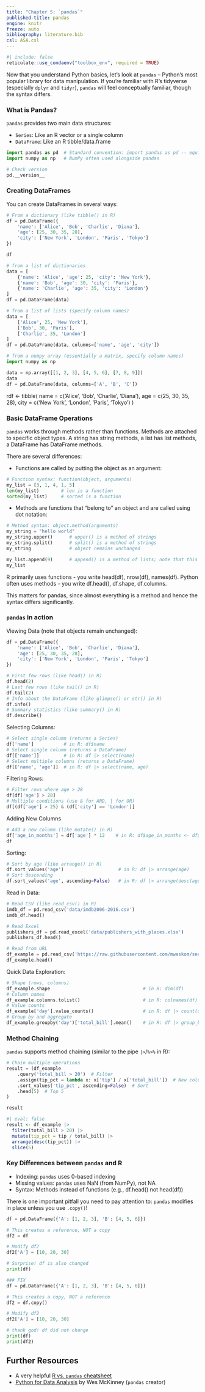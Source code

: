 ```yaml
---
title: "Chapter 5: `pandas`"
published-title: pandas
engine: knitr
freeze: auto
bibliography: literature.bib
csl: ASA.csl
---
```


```r
#| include: false
reticulate::use_condaenv("toolbox_env", required = TRUE)
```

Now that you understand Python basics, let's look at `pandas` -- Python's most popular library for data manipulation. If you're familiar with R's tidyverse (especially `dplyr` and `tidyr`), `pandas` will feel conceptually familiar, though the syntax differs.

### What is Pandas?

`pandas` provides two main data structures:

- `Series`: Like an R vector or a single column
- `DataFrame`: Like an R tibble/data.frame

```python
import pandas as pd  # Standard convention: import pandas as pd -- equivalent to library(tidyverse)
import numpy as np   # NumPy often used alongside pandas

# Check version
pd.__version__
```

### Creating DataFrames

You can create DataFrames in several ways:

```python
# From a dictionary (like tibble() in R)
df = pd.DataFrame({
    'name': ['Alice', 'Bob', 'Charlie', 'Diana'],
    'age': [25, 30, 35, 28],
    'city': ['New York', 'London', 'Paris', 'Tokyo']
})

df

# from a list of dictionaries
data = [
    {'name': 'Alice', 'age': 25, 'city': 'New York'},
    {'name': 'Bob', 'age': 30, 'city': 'Paris'},
    {'name': 'Charlie', 'age': 35, 'city': 'London'}
]
df = pd.DataFrame(data)

# from a list of lists (specify column names)
data = [
    ['Alice', 25, 'New York'],
    ['Bob', 30, 'Paris'],
    ['Charlie', 35, 'London']
]
df = pd.DataFrame(data, columns=['name', 'age', 'city'])

# from a numpy array (essentially a matrix, specify column names)
import numpy as np

data = np.array([[1, 2, 3], [4, 5, 6], [7, 8, 9]])
data
df = pd.DataFrame(data, columns=['A', 'B', 'C'])
```


::: {.callout-tip title="Compared to R"}
rdf <- tibble(
  name = c('Alice', 'Bob', 'Charlie', 'Diana'),
  age = c(25, 30, 35, 28),
  city = c('New York', 'London', 'Paris', 'Tokyo')
)
::: 

### Basic DataFrame Operations

`pandas` works through methods rather than functions. Methods are attached to specific object types. A string has string methods, a list has list methods, a DataFrame has DataFrame methods.

There are several differences:

- Functions are called by putting the object as an argument:
```python
# Function syntax: function(object, arguments)
my_list = [3, 1, 4, 1, 5]
len(my_list)        # len is a function
sorted(my_list)     # sorted is a function
```

- Methods are functions that "belong to" an object and are called using dot notation:
```python
# Method syntax: object.method(arguments)
my_string = "hello world"
my_string.upper()      # upper() is a method of strings
my_string.split()      # split() is a method of strings
my_string              # object remains unchanged

my_list.append(9)      # append() is a method of lists; note that this modifies the list in place
my_list
```


::: {.callout-tip title="Compared to R"}
R primarily uses functions - you write head(df), nrow(df), names(df). Python often uses methods - you write df.head(), df.shape, df.columns.
::: 

This matters for pandas, since almost everything is a method and hence the syntax differs significantly.

### `pandas` in action

Viewing Data (note that objects remain unchanged):

```python
df = pd.DataFrame({
    'name': ['Alice', 'Bob', 'Charlie', 'Diana'],
    'age': [25, 30, 35, 28],
    'city': ['New York', 'London', 'Paris', 'Tokyo']
})

# First few rows (like head() in R)
df.head(2)
# Last few rows (like tail() in R)
df.tail(2)
# Info about the DataFrame (like glimpse() or str() in R)
df.info()
# Summary statistics (like summary() in R)
df.describe()
```

Selecting Columns:
```python
# Select single column (returns a Series)
df['name']           # in R: df$name
# Select single column (returns a DataFrame)
df[['name']]         # in R: df |> select(name)
# Select multiple columns (returns a DataFrame)
df[['name', 'age']]  # in R: df |> select(name, age)
```


Filtering Rows:
```python
# Filter rows where age > 28
df[df['age'] > 28]
# Multiple conditions (use & for AND, | for OR)
df[(df['age'] > 25) & (df['city'] == 'London')]
```


Adding New Columns
```python
# Add a new column (like mutate() in R)
df['age_in_months'] = df['age'] * 12    # in R: df$age_in_months <- df$age * 12
df
```

Sorting:
```python
# Sort by age (like arrange() in R)
df.sort_values('age')                    # in R: df |> arrange(age)
# Sort descending
df.sort_values('age', ascending=False)   # in R: df |> arrange(desc(age))
```

Read in Data:
```python
# Read CSV (like read_csv() in R)
imdb_df = pd.read_csv('data/imdb2006-2016.csv')
imdb_df.head()

# Read Excel
publishers_df = pd.read_excel('data/publishers_with_places.xlsx')
publishers_df.head()

# Read from URL
df_example = pd.read_csv('https://raw.githubusercontent.com/mwaskom/seaborn-data/master/tips.csv')
df_example.head()
```

Quick Data Exploration:
```python
# Shape (rows, columns)
df_example.shape                                  # in R: dim(df)
# Column names 
df_example.columns.tolist()                       # in R: colnames(df)
# Value counts
df_example['day'].value_counts()                  # in R: df |> count(day)
# Group by and aggregate
df_example.groupby('day')['total_bill'].mean()    # in R: df |> group_by(day) |> summarize(mean_bill = mean(total_bill))
```

### Method Chaining
`pandas` supports method chaining (similar to the pipe `|>`/`%>%` in R):
```python
# Chain multiple operations
result = (df_example
    .query('total_bill > 20')  # Filter
    .assign(tip_pct = lambda x: x['tip'] / x['total_bill'])  # New column
    .sort_values('tip_pct', ascending=False)  # Sort
    .head(5)  # Top 5
)

result
```

::: {.callout-tip title="Compared to R"}

```r
#| eval: false
result <- df_example |>
  filter(total_bill > 20) |>
  mutate(tip_pct = tip / total_bill) |>
  arrange(desc(tip_pct)) |>
  slice(5)
```

::: 

### Key Differences between `pandas` and R

- Indexing: `pandas` uses 0-based indexing
- Missing values: `pandas` uses NaN (from NumPy), not NA
- Syntax: Methods instead of functions (e.g., df.head() not head(df))

There is one important pitfall you need to pay attention to: `pandas` modifies in place unless you use `.copy()`!

```python
df = pd.DataFrame({'A': [1, 2, 3], 'B': [4, 5, 6]})

# This creates a reference, NOT a copy
df2 = df

# Modify df2
df2['A'] = [10, 20, 30]

# Surprise! df is also changed
print(df)

### FIX
df = pd.DataFrame({'A': [1, 2, 3], 'B': [4, 5, 6]})

# This creates a copy, NOT a reference
df2 = df.copy()

# Modify df2
df2['A'] = [10, 20, 30]

# thank god! df did not change
print(df)
print(df2)
```

## Further Resources

- A very helpful [R vs. `pandas` cheatsheet](https://github.com/meganzhou62/stat5702cc/blob/main/cheatsheet.pdf)
- [Python for Data Analysis](https://wesmckinney.com/book/) by Wes McKinney (`pandas` creator)